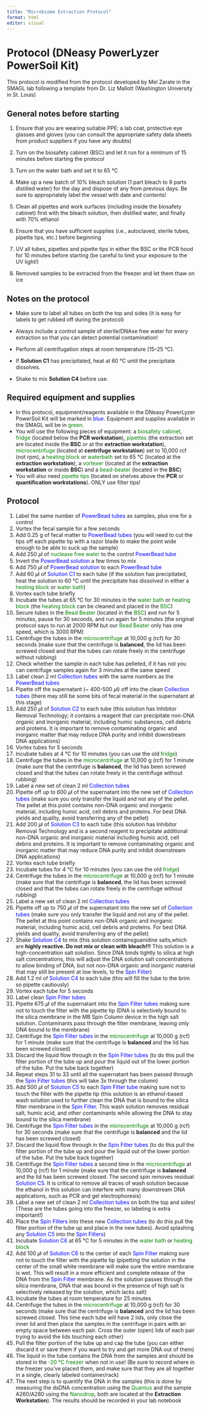 ```yaml
---
title: "Microbiome Extraction Protocol"
format: html
editor: visual
---
```


# Protocol (**DNeasy PowerLyzer PowerSoil Kit)**

This protocol is modified from the protocol developed by Mel Zarate in the SMAGL lab following a template from Dr. Liz Mallott (Washington University in St. Louis)

## General notes before starting

1.  Ensure that you are wearing suitable PPE: a lab coat, protective eye glasses and gloves (you can consult the appropriate safety data sheets from product suppliers if you have any doubts)

2.  Turn on the biosafety cabinet (BSC) and let it run for a minimum of 15 minutes before starting the protocol

3.  Turn on the water bath and set it to 65 °C

4.  Make up a new batch of 10% bleach solution (1 part bleach to 9 parts distilled water) for the day and dispose of any from previous days. Be sure to appropriately label the vessel with date and contents!

5.  Clean all pipettes and work surfaces (including inside the biosafety cabinet) first with the bleach solution, then distilled water, and finally with 70% ethanol

6.  Ensure that you have sufficient supplies (i.e., autoclaved, sterile tubes, pipette tips, etc.) before beginning

7.  UV all tubes, pipettes and pipette tips in either the BSC or the PCR hood for 10 minutes before starting (be careful to limit your exposure to the UV light!)

8.  Removed samples to be extracted from the freezer and let them thaw on ice

## Notes on the protocol

-   Make sure to label all tubes on both the top and sides (it is easy for labels to get rubbed off during the protocol)

-   Always include a control sample of sterile/DNAse free water for every extraction so that you can detect potential contamination!

-   Perform all centrifugation steps at room temperature (15--25 °C).

-   If **Solution C1** has precipitated, heat at 60 °C until the precipitate dissolves.

-   Shake to mix **Solution C4** before use.

## Required equipment and supplies

-   In this protocol, equipment/reagents available in the DNeasy PowerLyzer PowerSoil Kit will be marked in [blue]{style="color:blue"}. Equipment and supplies available in the SMAGL will be in [green]{style="color:green"}.
-   You will use the following pieces of equipment: a [biosafety cabinet]{style="color:green"}, [fridge]{style="color:green"} (located below the **PCR workstation**), [pipettes]{style="color:green"} (the extraction set are located inside the **BSC** or at the **extraction workstation**), [microcentrifuge]{style="color:green"} (located at **centrifuge workstation**) set to 10,000 rcf (not rpm), a [heating block]{style="color:green"} or [waterbath]{style="color:green"} set to 65 °C (located at the **extraction workstation**), a [vortexer]{style="color:green"} (located at the **extraction workstation** or inside **BSC**) and a [bead-beater]{style="color:green"} (located in the **BSC**)
-   You will also need [pipette tips]{style="color:green"} (located on shelves above the **PCR** or **quantification workstations**). ONLY use filter tips!

## Protocol

1.  Label the same number of [PowerBead tubes]{style="color:blue"} as samples, plus one for a control
2.  Vortex the fecal sample for a few seconds
3.  Add 0.25 g of fecal matter to [PowerBead tubes]{style="color:blue"} (you will need to cut the tips off each pipette tip with a razor blade to make the point wide enough to be able to suck up the sample)
4.  Add 250 𝜇l of [nuclease free water]{style="color:green"} to the control [PowerBead tube]{style="color:blue"}
5.  Invert the [PowerBead solution]{style="color:blue"} a few times to mix
6.  Add 750 𝜇l of [PowerBead solution]{style="color:blue"} to each [PowerBead tube]{style="color:blue"}
7.  Add 60 𝜇l of [Solution C1]{style="color:blue"} to each tube (if the solution has precipitated, heat the solution to 60 °C until the precipitate has dissolved in either a [heating block]{style="color:green"} or [water bath]{style="color:green"})
8.  Vortex each tube briefly
9.  Incubate the tubes at 65 °C for 30 minutes in the [water bath]{style="color:green"} or [heating block]{style="color:green"} (the [heating block]{style="color:green"} can be cleaned and placed in the [BSC]{style="color:green"})
10. Secure tubes in the [Bead Beater]{style="color:green"} (located in the [BSC]{style="color:green"}) and run for 5 minutes, pause for 30 seconds, and run again for 5 minutes (the original protocol says to run at 2000 RPM but our [Bead Beater]{style="color:green"} only has one speed, which is 3000 RPM)
11. Centrifuge the tubes in the [microcentrifuge]{style="color:green"} at 10,000 g (rcf) for 30 seconds (make sure that the centrifuge is **balanced**, the lid has been screwed closed and that the tubes can rotate freely in the centrifuge without rubbing)
12. Check whether the sample in each tube has pelleted, if it has not you can centrifuge samples again for 3 minutes at the same speed
13. Label clean 2 ml [Collection tubes]{style="color:blue"} with the same numbers as the [PowerBead tubes]{style="color:blue"}
14. Pipette off the supernatant (\~ 400-500 𝜇l) off into the clean [Collection tubes]{style="color:blue"} (there may still be some bits of fecal material in the supernatant at this stage)
15. Add 250 𝜇l of [Solution C2]{style="color:blue"} to each tube (this solution has Inhibitor Removal Technology; it contains a reagent that can precipitate non-DNA organic and inorganic material, including humic substances, cell debris and proteins. It is important to remove contaminating organic and inorganic matter that may reduce DNA purity and inhibit downstream DNA applications)
16. Vortex tubes for 5 seconds
17. Incubate tubes at 4 °C for 10 minutes (you can use the old [fridge]{style="color:green"})
18. Centrifuge the tubes in the [microcentrifuge]{style="color:green"} at 10,000 g (rcf) for 1 minute (make sure that the centrifuge is **balanced**, the lid has been screwed closed and that the tubes can rotate freely in the centrifuge without rubbing)
19. Label a new set of clean 2 ml [Collection tubes]{style="color:blue"}
20. Pipette off up to 600 𝜇l of the supernatant into the new set of [Collection tubes]{style="color:blue"} (make sure you only transfer the liquid and not any of the pellet. The pellet at this point contains non-DNA organic and inorganic material, including humic acid, cell debris and proteins. For best DNA yields and quality, avoid transferring any of the pellet)
21. Add 200 𝜇l of [Solution C3]{style="color:blue"} to each tube (this solution has Inhibitor Removal Technology and is a second reagent to precipitate additional non-DNA organic and inorganic material including humic acid, cell debris and proteins. It is important to remove contaminating organic and inorganic matter that may reduce DNA purity and inhibit downstream DNA applications)
22. Vortex each tube briefly
23. Incubate tubes for 4 °C for 10 minutes (you can use the old [fridge]{style="color:green"})
24. Centrifuge the tubes in the [microcentrifuge]{style="color:green"} at 10,000 g (rcf) for 1 minute (make sure that the centrifuge is **balanced**, the lid has been screwed closed and that the tubes can rotate freely in the centrifuge without rubbing)
25. Label a new set of clean 2 ml [Collection tubes]{style="color:blue"}
26. Pipette off up to 750 𝜇l of the supernatant into the new set of [Collection tubes]{style="color:blue"} (make sure you only transfer the liquid and not any of the pellet. The pellet at this point contains non-DNA organic and inorganic material, including humic acid, cell debris and proteins. For best DNA yields and quality, avoid transferring any of the pellet)
27. Shake [Solution C4]{style="color:blue"} to mix (this solution containsguanidine salts,which are **highly reactive. Do not mix or clean with bleach!!!** This solution is a high-concentration salt solution. Since DNA binds tightly to silica at high salt concentrations, this will adjust the DNA solution salt concentrations to allow binding of DNA, but not non-DNA organic and inorganic material that may still be present at low levels, to the [Spin Filter]{style="color:blue"})
28. Add 1.2 ml of [Solution C4]{style="color:blue"} to each tube (this will fill the tube to the brim so pipette cautiously)
29. Vortex each tube for 5 seconds
30. Label clean [Spin Filter tubes]{style="color:blue"}
31. Pipette 675 𝜇l of the supernatant into the [Spin Filter tubes]{style="color:blue"} making sure not to touch the filter with the pipette tip (DNA is selectively bound to the silica membrane in the MB Spin Column device in the high salt solution. Contaminants pass through the filter membrane, leaving only DNA bound to the membrane)
32. Centrifuge the [Spin Filter tubes]{style="color:blue"} in the [microcentrifuge]{style="color:green"} at 10,000 g (rcf) for 1 minute (make sure that the centrifuge is **balanced** and the lid has been screwed closed)
33. Discard the liquid flow through in the [Spin Filter tubes]{style="color:blue"} (to do this pull the filter portion of the tube up and pour the liquid out of the lower portion of the tube. Put the tube back together)
34. Repeat steps 31 to 33 until all the supernatant has been passed through the [Spin Filter tubes]{style="color:blue"} (this will take 3x through the column)
35. Add 500 𝜇l of [Solution C5]{style="color:blue"} to each [Spin Filter tube]{style="color:blue"} making sure not to touch the filter with the pipette tip (this solution is an ethanol-based wash solution used to further clean the DNA that is bound to the silica filter membrane in the [Spin Filter]{style="color:blue"}. This wash solution removes residual salt, humic acid, and other contaminants while allowing the DNA to stay bound to the silica membrane)
36. Centrifuge the [Spin Filter tubes]{style="color:blue"} in the [microcentrifuge]{style="color:green"} at 10,000 g (rcf) for 30 seconds (make sure that the centrifuge is **balanced** and the lid has been screwed closed)
37. Discard the liquid flow through in the [Spin Filter tubes]{style="color:blue"} (to do this pull the filter portion of the tube up and pour the liquid out of the lower portion of the tube. Put the tube back together)
38. Centrifuge the [Spin Filter tubes]{style="color:blue"} a second time in the [microcentrifuge]{style="color:green"} at 10,000 g (rcf) for 1 minute (make sure that the centrifuge is **balanced** and the lid has been screwed closed. The second spin removes residual [Solution C5]{style="color:blue"}. It is critical to remove all traces of wash solution because the ethanol in this solution can interfere with many downstream DNA applications, such as PCR and gel electrophoresis)
39. Label a new set of clean 2 ml [Collection tubes]{style="color:blue"} on both the top and sides! (These are the tubes going into the freezer, so labeling is extra important!)
40. Place the [Spin Filters]{style="color:blue"} into these new [Collection tubes]{style="color:blue"} (to do this pull the filter portion of the tube up and place in the new tubes). Avoid splashing any [Solution C5]{style="color:blue"} into the [Spin Filters]{style="color:blue"})
41. Incubate [Solution C6]{style="color:blue"} at 65 °C for 5 minutes in the [water bath]{style="color:green"} or [heating block]{style="color:green"}
42. Add 100 𝜇l of [Solution C6]{style="color:blue"} to the center of each [Spin Filter]{style="color:blue"} making sure not to touch the filter with the pipette tip (pipetting the solution in the center of the small white membrane will make sure the entire membrane is wet. This will result in a more efficient and complete release of the DNA from the [Spin Filter]{style="color:blue"} membrane. As the solution passes through the silica membrane, DNA that was bound in the presence of high salt is selectively released by the solution, which lacks salt)
43. Incubate the tubes at room temperature for 25 minutes
44. Centrifuge the tubes in the [microcentrifuge]{style="color:green"} at 10,000 g (rcf) for 30 seconds (make sure that the centrifuge is **balanced** and the lid has been screwed closed. This time each tube will have 2 lids, only close the inner lid and then place the samples in the centrifuge in pairs with an empty space between each pair. Cross the outer (open) lids of each pair trying to avoid the lids touching each other)
45. Pull the filter portion of the tube up and cap the tube (you can either discard it or save them if you want to try and get more DNA out of them)
46. The liquid in the tube contains the DNA from the samples and should be stored in the [-20 °C freezer]{style="color:green"} when not in use! (Be sure to record where in the freezer you've placed them, and make sure that they are all together in a single, clearly labeled container/rack)
47. The next step is to quantify the DNA in the samples (this is done by measuring the dsDNA concentration using the [Quantus]{style="color:green"} and the sample A260/A280 using the [Nanodrop]{style="color:green"}, both are located at the **Extraction Workstation**). The results should be recorded in your lab notebook
